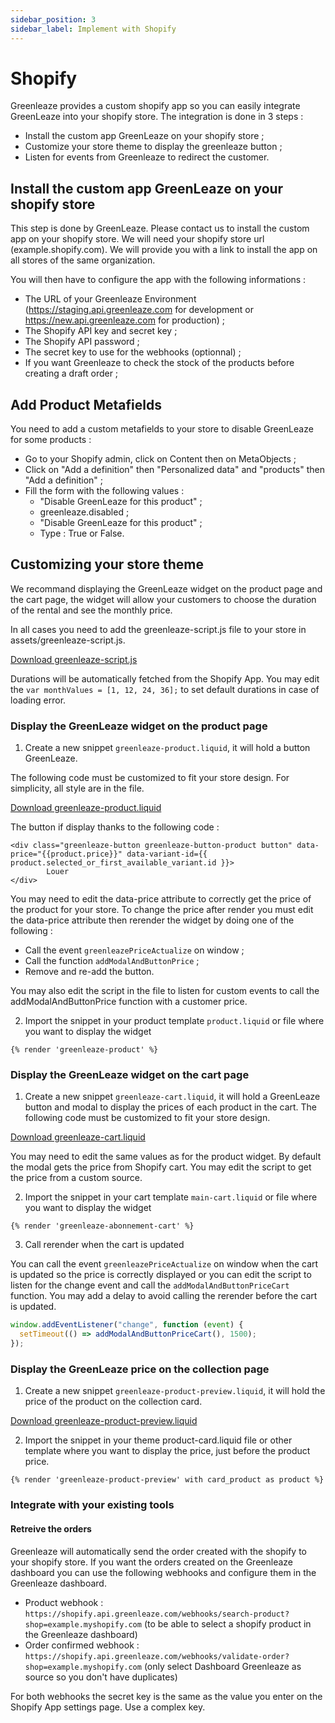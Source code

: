 ```yaml
---
sidebar_position: 3
sidebar_label: Implement with Shopify
---
```


# Shopify

Greenleaze provides a custom shopify app so you can easily integrate GreenLeaze into your shopify store.
The integration is done in 3 steps :

- Install the custom app GreenLeaze on your shopify store ;
- Customize your store theme to display the greenleaze button ;
- Listen for events from Greenleaze to redirect the customer.

## Install the custom app GreenLeaze on your shopify store

This step is done by GreenLeaze. Please contact us to install the custom app on your shopify store. We will need your shopify store url (example.shopify.com). We will provide you with a link to install the app on all stores of the same organization.

You will then have to configure the app with the following informations :

- The URL of your Greenleaze Environment (https://staging.api.greenleaze.com for development or https://new.api.greenleaze.com for production) ;
- The Shopify API key and secret key ;
- The Shopify API password ;
- The secret key to use for the webhooks (optionnal) ;
- If you want Greenleaze to check the stock of the products before creating a draft order ;

## Add Product Metafields

You need to add a custom metafields to your store to disable GreenLeaze for some products :

- Go to your Shopify admin, click on Content then on MetaObjects ;
- Click on "Add a definition" then "Personalized data" and "products" then "Add a definition" ;
- Fill the form with the following values :
  - "Disable GreenLeaze for this product" ;
  - greenleaze.disabled ;
  - "Disable GreenLeaze for this product" ;
  - Type : True or False.

## Customizing your store theme

We recommand displaying the GreenLeaze widget on the product page and the cart page, the widget will allow your customers to choose the duration of the rental and see the monthly price.

In all cases you need to add the greenleaze-script.js file to your store in assets/greenleaze-script.js.

[Download greenleaze-script.js](./file/greenleaze-script.js)

Durations will be automatically fetched from the Shopify App.
You may edit the `var monthValues = [1, 12, 24, 36];` to set default durations in case of loading error.

### Display the GreenLeaze widget on the product page

1. Create a new snippet `greenleaze-product.liquid`, it will hold a button GreenLeaze.

The following code must be customized to fit your store design. For simplicity, all style are in the file.

[Download greenleaze-product.liquid](./file/greenleaze-product.liquid)

The button if display thanks to the following code :

```liquid
<div class="greenleaze-button greenleaze-button-product button" data-price="{{product.price}}" data-variant-id={{ product.selected_or_first_available_variant.id }}>
        Louer
</div>
```

You may need to edit the data-price attribute to correctly get the price of the product for your store. To change the price after render you must edit the data-price attribute then rerender the widget by doing one of the following :

- Call the event `greenleazePriceActualize` on window ;
- Call the function `addModalAndButtonPrice` ;
- Remove and re-add the button.

You may also edit the script in the file to listen for custom events to call the addModalAndButtonPrice function with a customer price.

2. Import the snippet in your product template `product.liquid` or file where you want to display the widget

```liquid
{% render 'greenleaze-product' %}
```

### Display the GreenLeaze widget on the cart page

1. Create a new snippet `greenleaze-cart.liquid`, it will hold a GreenLeaze button and modal to display the prices of each product in the cart. The following code must be customized to fit your store design.

[Download greenleaze-cart.liquid ](./file/greenleaze-cart.liquid)

You may need to edit the same values as for the product widget.
By default the modal gets the price from Shopify cart. You may edit the script to get the price from a custom source.

2. Import the snippet in your cart template `main-cart.liquid` or file where you want to display the widget

```liquid
{% render 'greenleaze-abonnement-cart' %}
```

3. Call rerender when the cart is updated

You can call the event `greenleazePriceActualize` on window when the cart is updated so the price is correctly displayed or you can edit the script to listen for the change event and call the `addModalAndButtonPriceCart` function. You may add a delay to avoid calling the rerender before the cart is updated.

```javascript
window.addEventListener("change", function (event) {
  setTimeout(() => addModalAndButtonPriceCart(), 1500);
});
```

### Display the GreenLeaze price on the collection page

1. Create a new snippet `greenleaze-product-preview.liquid`, it will hold the price of the product on the collection card.

[Download greenleaze-product-preview.liquid](./file/greenleaze-product-preview.liquid)

2. Import the snippet in your theme product-card.liquid file or other template where you want to display the price, just before the product price.

```liquid
{% render 'greenleaze-product-preview' with card_product as product %}
```

### Integrate with your existing tools

#### Retreive the orders

Greenleaze will automatically send the order created with the shopify to your shopify store. If you want the orders created on the Greenleaze dashboard you can use the following webhooks and configure them in the Greenleaze dashboard.

- Product webhook : `https://shopify.api.greenleaze.com/webhooks/search-product?shop=example.myshopify.com` (to be able to select a shopify product in the Greenleaze dashboard)
- Order confirmed webhook : `https://shopify.api.greenleaze.com/webhooks/validate-order?shop=example.myshopify.com` (only select Dashboard Greenleaze as source so you don't have duplicates)

For both webhooks the secret key is the same as the value you enter on the Shopify App settings page. Use a complex key.

